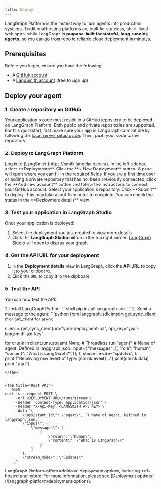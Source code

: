 ```yaml
---
title: Deploy
---
```



<AlphaCallout />

LangGraph Platform is the fastest way to turn agents into production systems. Traditional hosting platforms are built for stateless, short-lived web apps, while LangGraph is **purpose-built for stateful, long-running agents**, so you can go from repo to reliable cloud deployment in minutes.

## Prerequisites

Before you begin, ensure you have the following:

* A [GitHub account](https://github.com/)
* A [LangSmith account](https://smith.langchain.com/) (free to sign up)

## Deploy your agent

### 1. Create a repository on GitHub

Your application's code must reside in a GitHub repository to be deployed on LangGraph Platform. Both public and private repositories are supported. For this quickstart, first make sure your app is LangGraph-compatible by following the [local server setup guide](/oss/python/langchain/studio#setup-local-langgraph-server). Then, push your code to the repository.

### 2. Deploy to LangGraph Platform

<Steps>
<Step title="Navigate to LangSmith Deployments">
    Log in to [LangSmith](https://smith.langchain.com/). In the left sidebar, select **Deployments**.
</Step>
<Step title="Create new deployment">
    Click the **+ New Deployment** button. A pane will open where you can fill in the required fields.
</Step>
<Step title="Link repository">
    If you are a first time user or adding a private repository that has not been previously connected, click the **Add new account** button and follow the instructions to connect your GitHub account.
</Step>
<Step title="Deploy repository">
    Select your application's repository. Click **Submit** to deploy. This may take about 15 minutes to complete. You can check the status in the **Deployment details** view.
</Step>
</Steps>

### 3. Test your application in LangGraph Studio

Once your application is deployed:

1. Select the deployment you just created to view more details.
2. Click the **LangGraph Studio** button in the top right corner. [LangGraph Studio](/oss/python/langchain/studio) will open to display your graph.

### 4. Get the API URL for your deployment

1. In the **Deployment details** view in LangGraph, click the **API URL** to copy it to your clipboard.
2. Click the `URL` to copy it to the clipboard.

### 5. Test the API

You can now test the API:

<Tabs>
<Tab title="Python">
1. Install LangGraph Python:
```shell
pip install langgraph-sdk
```
2. Send a message to the agent:
```python
from langgraph_sdk import get_sync_client # or get_client for async

client = get_sync_client(url="your-deployment-url", api_key="your-langsmith-api-key")

for chunk in client.runs.stream(
    None,    # Threadless run
    "agent", # Name of agent. Defined in langgraph.json.
    input={
        "messages": [{
            "role": "human",
            "content": "What is LangGraph?",
        }],
    },
    stream_mode="updates",
):
    print(f"Receiving new event of type: {chunk.event}...")
    print(chunk.data)
    print("\n\n")
```
</Tab>


<Tab title="Rest API">
```bash
curl -s --request POST \
    --url <DEPLOYMENT_URL>/runs/stream \
    --header 'Content-Type: application/json' \
    --header "X-Api-Key: <LANGSMITH API KEY> \
    --data "{
        \"assistant_id\": \"agent\", `# Name of agent. Defined in langgraph.json.`
        \"input\": {
            \"messages\": [
                {
                    \"role\": \"human\",
                    \"content\": \"What is LangGraph?\"
                }
            ]
        },
        \"stream_mode\": \"updates\"
    }"
```
</Tab>
</Tabs>

<Tip>
LangGraph Platform offers additional deployment options, including self-hosted and hybrid. For more information, please see [Deployment options](/langgraph-platform/deployment-options).
</Tip>
